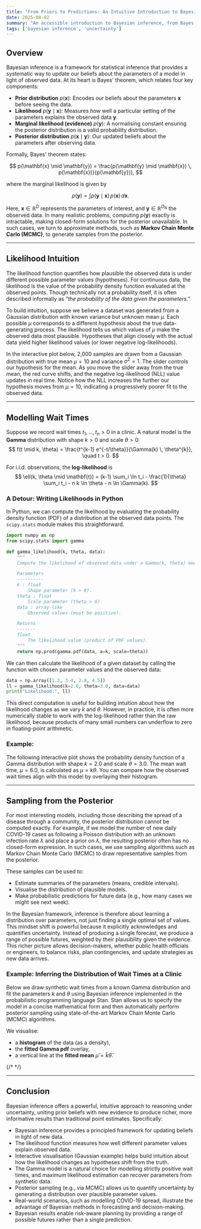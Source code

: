 ```yaml
---
title: "From Priors to Predictions: An Intuitive Introduction to Bayesian Inference"
date: 2025-08-02
summary: "An accessible introduction to Bayesian inference, from Bayes' theorem and likelihoods to a hands-on example with linear regression, showing how we can estimate entire distributions over model parameters and quantify uncertainty instead of settling for a single best fit."
tags: ['bayesian inference', 'uncertainty']
---
```



## Overview
Bayesian inference is a framework for statistical inference that provides a systematic way to update our beliefs about the parameters of a model in light of observed data. At its heart is Bayes' theorem, which relates four key components:

- **Prior distribution** $p(\mathbf{x})$: Encodes our beliefs about the parameters $\mathbf{x}$ before seeing the data.  
- **Likelihood** $p(\mathbf{y} \mid \mathbf{x})$: Measures how well a particular setting of the parameters explains the observed data $\mathbf{y}$.  
- **Marginal likelihood (evidence)** $p(\mathbf{y})$: A normalising constant ensuring the posterior distribution is a valid probability distribution.  
- **Posterior distribution** $p(\mathbf{x} \mid \mathbf{y})$: Our updated beliefs about the parameters after observing data.  

Formally, Bayes' theorem states:

$$
p(\mathbf{x} \mid \mathbf{y}) = \frac{p(\mathbf{y} \mid \mathbf{x}) \, p(\mathbf{x})}{p(\mathbf{y})},
$$

where the marginal likelihood is given by

$$
p(\mathbf{y}) = \int p(\mathbf{y} \mid \mathbf{x}) \, p(\mathbf{x}) \, d\mathbf{x}.
$$

Here, $\mathbf{x} \in \mathbb{R}^D$ represents the parameters of interest, and $\mathbf{y} \in \mathbb{R}^{D_N}$ the observed data. In many realistic problems, computing $p(\mathbf{y})$ exactly is intractable, making closed-form solutions for the posterior unavailable. In such cases, we turn to approximate methods, such as **Markov Chain Monte Carlo (MCMC)**, to generate samples from the posterior.

---

## Likelihood Intuition
The likelihood function quantifies how plausible the observed data is under different possible parameter values (hypotheses). For continuous data, the likelihood is the value of the probability density function evaluated at the observed points. Though technically not a probability itself, it is often described informally as *"the probability of the data given the parameters."*

To build intuition, suppose we believe a dataset was generated from a Gaussian distribution with known variance but unknown mean $\mu$. Each possible $\mu$ corresponds to a different hypothesis about the true data-generating process. The likelihood tells us which values of $\mu$ make the observed data most plausible. Hypotheses that align closely with the actual data yield higher likelihood values (or lower negative log-likelihoods).

In the interactive plot below, 2,000 samples are drawn from a Gaussian distribution with true mean $\mu = 10$ and variance $\sigma^2 = 1$. The slider controls our hypothesis for the mean. As you move the slider away from the true mean, the red curve shifts, and the negative log-likelihood (NLL) value updates in real time. Notice how the NLL increases the further our hypothesis moves from $\mu = 10$, indicating a progressively poorer fit to the observed data.

<JuliaPlot
  src="/plots/intro-bayesian-inference/likelihood.html"
  title="Gaussian likelihood explorer"
  height={520}
/>

---

## Modelling Wait Times
Suppose we record wait times $t_1, \dots, t_n > 0$ in a clinic. A natural model is the **Gamma** distribution with shape $k > 0$ and scale $\theta > 0$:
$$
f(t \mid k, \theta) = \frac{t^{k-1} e^{-t/\theta}}{\Gamma(k) \, \theta^{k}}, \quad t > 0.
$$

For i.i.d. observations, the **log-likelihood** is
$$
\ell(k, \theta \mid \mathbf{t}) = (k-1) \sum_i \ln t_i - \frac{1}{\theta} \sum_i t_i - n k \ln \theta - n \ln \Gamma(k).
$$

### A Detour: Writing Likelihoods in Python
In Python, we can compute the likelihood by evaluating the probability density function (PDF) of a distribution at the observed data points. The `scipy.stats` module makes this straightforward.

```python
import numpy as np
from scipy.stats import gamma

def gamma_likelihood(k, theta, data):
    """
    Compute the likelihood of observed data under a Gamma(k, theta) model.

    Parameters
    ----------
    k : float
        Shape parameter (k > 0).
    theta : float
        Scale parameter (theta > 0).
    data : array-like
        Observed values (must be positive).

    Returns
    -------
    float
        The likelihood value (product of PDF values).
    """
    return np.prod(gamma.pdf(data, a=k, scale=theta))
```

We can then calculate the likelihood of a given dataset by calling the function with chosen parameter values and the observed data:

```python
data = np.array([1.2, 3.4, 2.8, 4.5])
ll = gamma_likelihood(k=2.0, theta=3.0, data=data)
print("Likelihood:", ll)
```

This direct computation is useful for building intuition about how the likelihood changes as we vary $k$ and $\theta$. However, in practice, it is often more numerically stable to work with the log-likelihood rather than the raw likelihood, because products of many small numbers can underflow to zero in floating-point arithmetic.

### Example:

The following interactive plot shows the probability density function of a Gamma distribution with shape $k = 2.0$ and scale $\theta = 3.0$. The mean wait time, $\mu = 6.0$, is calculated as $\mu = k \theta$. You can compare how the observed wait times align with this model by overlaying their histogram.

<JuliaPlot
  src="/plots/intro-bayesian-inference/gamma.html"
  title="Gamma distribution PDF"
  height={520}
/>

---

## Sampling from the Posterior
For most interesting models, including those describing the spread of a disease through a community, the posterior distribution cannot be computed exactly. For example, if we model the number of new daily COVID-19 cases as following a Poisson distribution with an unknown infection rate $\lambda$ and place a prior on $\lambda$, the resulting posterior often has no closed-form expression. In such cases, we use sampling algorithms such as Markov Chain Monte Carlo (MCMC) to draw representative samples from the posterior.

These samples can be used to:
* Estimate summaries of the parameters (means, credible intervals).
* Visualise the distribution of plausible models.
* Make probabilistic predictions for future data (e.g., how many cases we might see next week).

In the Bayesian framework, inference is therefore about learning a distribution over parameters, not just finding a single optimal set of values. This mindset shift is powerful because it explicitly acknowledges and quantifies uncertainty. Instead of producing a single forecast, we produce a range of possible futures, weighted by their plausibility given the evidence. This richer picture allows decision-makers, whether public health officials or engineers, to balance risks, plan contingencies, and update strategies as new data arrives.

### Example: Inferring the Distribution of Wait Times at a Clinic
Below we draw synthetic wait times from a known Gamma distribution and fit the parameters $k$ and $\theta$ using Bayesian inference implemented in the probabilistic programming language Stan. Stan allows us to specify the model in a concise mathematical form and then automatically perform posterior sampling using state-of-the-art Markov Chain Monte Carlo (MCMC) algorithms.

We visualise:
- a **histogram** of the data (as a density),
- the **fitted Gamma pdf** overlay,
- a vertical line at the **fitted mean** $\hat{\mu} = \hat{k} \hat{\theta}$.

{/*
<JuliaPlot
  src="/plots/modelling-wait-times/fit.html"
  height={480}
/> 
*/} 

---

## Conclusion
Bayesian inference offers a powerful, intuitive approach to reasoning under uncertainty, uniting prior beliefs with new evidence to produce richer, more informative results than traditional point estimates. Specifically:
* Bayesian inference provides a principled framework for updating beliefs in light of new data.
* The likelihood function measures how well different parameter values explain observed data.
* Interactive visualisation (Gaussian example) helps build intuition about how the likelihood changes as hypotheses shift from the truth.
* The Gamma model is a natural choice for modelling strictly positive wait times, and maximum likelihood estimation can recover parameters from synthetic data.
* Posterior sampling (e.g., via MCMC) allows us to quantify uncertainty by generating a distribution over plausible parameter values.
* Real-world scenarios, such as modelling COVID-19 spread, illustrate the advantage of Bayesian methods in forecasting and decision-making.
* Bayesian results enable risk-aware planning by providing a range of possible futures rather than a single prediction.
